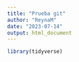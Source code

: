 ```yaml
---
title: "Prueba git"
author: "ReynaM"
date: "2023-07-14"
output: html_document
---
```


```r
library(tidyverse)
```

